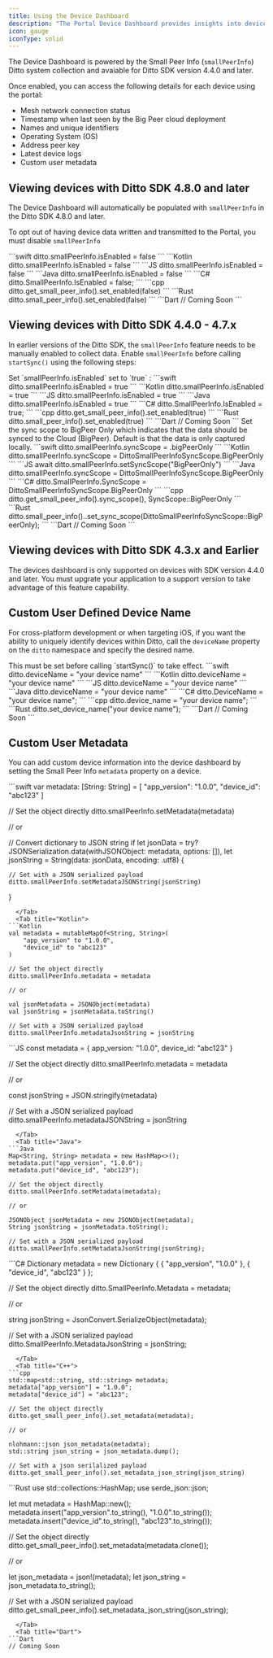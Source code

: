 ```yaml
---
title: Using the Device Dashboard
description: "The Portal Device Dashboard provides insights into devices that have been deployed with an application embedded with the Ditto SDK.  With the Device Dashboard, you can gather and store peer-to-peer sync and network details automatically rather than needing to continuously query Ditto for this data."
icon: gauge
iconType: solid
---
```



The Device Dashboard is powered by the Small Peer Info (`smallPeerInfo`) Ditto system collection and avaiable for Ditto SDK version 4.4.0 and later.

Once enabled, you can access the following details for each device using the portal:

- Mesh network connection status
- Timestamp when last seen by the Big Peer cloud deployment
- Names and unique identifiers
- Operating System (OS)
- Address peer key
- Latest device logs
- Custom user metadata



## Viewing devices with Ditto SDK 4.8.0 and later

The Device Dashboard will automatically be populated with  `smallPeerInfo` in the Ditto SDK 4.8.0 and later.



To opt out of having device data written and transmitted to the Portal, you must disable `smallPeerInfo`

<Tabs>
  <Tab title="Swift">
```swift
ditto.smallPeerInfo.isEnabled = false
```
  </Tab>
  <Tab title="Kotlin">
```Kotlin
ditto.smallPeerInfo.isEnabled = false
```
  </Tab>
  <Tab title="JS">
```JS
ditto.smallPeerInfo.isEnabled = false
```
  </Tab>
  <Tab title="Java">
```Java
ditto.smallPeerInfo.isEnabled = false
```
  </Tab>
  <Tab title="C#">
```C#
ditto.SmallPeerInfo.IsEnabled = false;
```
  </Tab>
  <Tab title="C++">
```cpp
ditto.get_small_peer_info().set_enabled(false)
```
  </Tab>
  <Tab title="Rust">
```Rust
ditto.small_peer_info().set_enabled(false)
```
  </Tab>
  <Tab title="Dart(beta)">
```Dart
// Coming Soon
```
  </Tab>
</Tabs>


## Viewing devices with Ditto SDK 4.4.0 - 4.7.x

In earlier versions of the Ditto SDK, the `smallPeerInfo` feature needs to be manually enabled to collect data. Enable `smallPeerInfo` before calling `startSync()` using the following steps:

<Steps>
    <Step>
Set `smallPeerInfo.isEnabled` set to `true` :
<Tabs>
  <Tab title="Swift">
```swift
ditto.smallPeerInfo.isEnabled = true
```
  </Tab>
  <Tab title="Kotlin">
```Kotlin
ditto.smallPeerInfo.isEnabled = true
```
  </Tab>
  <Tab title="JS">
```JS
ditto.smallPeerInfo.isEnabled = true
```
  </Tab>
  <Tab title="Java">
```Java
ditto.smallPeerInfo.isEnabled = true
```
  </Tab>
  <Tab title="C#">
```C#
ditto.SmallPeerInfo.IsEnabled = true;
```
  </Tab>
  <Tab title="C++">
```cpp
ditto.get_small_peer_info().set_enabled(true)
```
  </Tab>
  <Tab title="Rust">
```Rust
ditto.small_peer_info().set_enabled(true)
```
  </Tab>
  <Tab title="Dart(beta)">
```Dart
// Coming Soon
```
  </Tab>
</Tabs>
    </Step>
    <Step>
Set the sync scope to BigPeer Only which indicates that the data should be synced to the Cloud (BigPeer). Default is that the data is only captured locally.

<Tabs>
  <Tab title="Swift">
```swift
ditto.smallPeerInfo.syncScope = .bigPeerOnly
```
  </Tab>
  <Tab title="Kotlin">
```Kotlin
ditto.smallPeerInfo.syncScope = DittoSmallPeerInfoSyncScope.BigPeerOnly
```
  </Tab>
  <Tab title="JS">
```JS
await ditto.smallPeerInfo.setSyncScope("BigPeerOnly")
```
  </Tab>
  <Tab title="Java">
```Java
ditto.smallPeerInfo.syncScope = DittoSmallPeerInfoSyncScope.BigPeerOnly
```
  </Tab>
  <Tab title="C#">
```C#
ditto.SmallPeerInfo.SyncScope  = DittoSmallPeerInfoSyncScope.BigPeerOnly
```
  </Tab>
  <Tab title="C++">
```cpp
ditto.get_small_peer_info().sync_scope(), SyncScope::BigPeerOnly
```
  </Tab>
  <Tab title="Rust">
```Rust
ditto.small_peer_info()..set_sync_scope(DittoSmallPeerInfoSyncScope::BigPeerOnly);
```
  </Tab>
  <Tab title="Dart(beta)">
```Dart
// Coming Soon
```
  </Tab>
</Tabs>
    </Step>
</Steps>


## Viewing devices with Ditto SDK 4.3.x and Earlier

The devices dashboard is only supported on devices with SDK version 4.4.0 and later. You must upgrate your application to a support version to take advantage of this feature capability.



## Custom User Defined Device Name

For cross-platform development or when targeting iOS, if you want the ability to uniquely identify devices within Ditto, call the `deviceName` property on the `ditto` namespace and specify the desired name.

<Info>
This must be set before calling `startSync()` to take effect.
</Info>


<Tabs>
  <Tab title="Swift">
```swift
ditto.deviceName = "your device name"
```
  </Tab>
  <Tab title="Kotlin">
```Kotlin
ditto.deviceName = "your device name"
```
  </Tab>
  <Tab title="JS">
```JS
ditto.deviceName = "your device name"
```
  </Tab>
  <Tab title="Java">
```Java
ditto.deviceName = "your device name"
```
  </Tab>
  <Tab title="C#">
```C#
ditto.DeviceName = "your device name";
```
  </Tab>
  <Tab title="C++">
```cpp
ditto.device_name = "your device name";
```
  </Tab>
  <Tab title="Rust">
```Rust
ditto.set_device_name("your device name");
```
  </Tab>
  <Tab title="Dart">
```Dart
// Coming Soon
```
  </Tab>
</Tabs>

## Custom User Metadata

You can add custom device information into the device dashboard by setting the Small Peer Info `metadata` property on a device.

<Tabs>
  <Tab title="Swift">
```swift
var metadata: [String: String] = [
    "app_version": "1.0.0",
    "device_id": "abc123"
]

// Set the object directly
ditto.smallPeerInfo.setMetadata(metadata)

// or

// Convert dictionary to JSON string
if let jsonData = try? JSONSerialization.data(withJSONObject: metadata, options: []),
    let jsonString = String(data: jsonData, encoding: .utf8) {

    // Set with a JSON serialized payload
    ditto.smallPeerInfo.setMetadataJSONString(jsonString)
}
```
  </Tab>
  <Tab title="Kotlin">
```Kotlin
val metadata = mutableMapOf<String, String>(
    "app_version" to "1.0.0",
    "device_id" to "abc123"
)

// Set the object directly
ditto.smallPeerInfo.metadata = metadata

// or

val jsonMetadata = JSONObject(metadata)
val jsonString = jsonMetadata.toString()

// Set with a JSON serialized payload
ditto.smallPeerInfo.metadataJsonString = jsonString
```
  </Tab>
  <Tab title="JS">
```JS
const metadata = {
  app_version: "1.0.0",
  device_id: "abc123"
}

// Set the object directly
ditto.smallPeerInfo.metadata = metadata

// or

const jsonString = JSON.stringify(metadata)

// Set with a JSON serialized payload
ditto.smallPeerInfo.metadataJSONString = jsonString
```
  </Tab>
  <Tab title="Java">
```Java
Map<String, String> metadata = new HashMap<>();
metadata.put("app_version", "1.0.0");
metadata.put("device_id", "abc123");

// Set the object directly
ditto.smallPeerInfo.setMetadata(metadata);

// or

JSONObject jsonMetadata = new JSONObject(metadata);
String jsonString = jsonMetadata.toString();

// Set with a JSON serialized payload
ditto.smallPeerInfo.setMetadataJsonString(jsonString);
```
  </Tab>
  <Tab title="C#">
```C#
Dictionary<string, string> metadata = new Dictionary<string, string>
{
    { "app_version", "1.0.0" },
    { "device_id", "abc123" }
};

// Set the object directly
ditto.SmallPeerInfo.Metadata = metadata;

// or

string jsonString = JsonConvert.SerializeObject(metadata);

// Set with a JSON serialized payload
ditto.SmallPeerInfo.MetadataJsonString = jsonString;
```
  </Tab>
  <Tab title="C++">
```cpp
std::map<std::string, std::string> metadata;
metadata["app_version"] = "1.0.0";
metadata["device_id"] = "abc123";

// Set the object directly
ditto.get_small_peer_info().set_metadata(metadata);

// or

nlohmann::json json_metadata(metadata);
std::string json_string = json_metadata.dump();

// Set with a json serilalized payload
ditto.get_small_peer_info().set_metadata_json_string(json_string)
```
  </Tab>
  <Tab title="Rust">
```Rust
use std::collections::HashMap;
use serde_json::json;

let mut metadata = HashMap::new();
metadata.insert("app_version".to_string(), "1.0.0".to_string());
metadata.insert("device_id".to_string(), "abc123".to_string());

// Set the object directly
ditto.get_small_peer_info().set_metadata(metadata.clone());

// or

let json_metadata = json!(metadata);
let json_string = json_metadata.to_string();

// Set with a JSON serialized payload
ditto.get_small_peer_info().set_metadata_json_string(json_string);
```
  </Tab>
  <Tab title="Dart">
```Dart
// Coming Soon
```
  </Tab>
</Tabs>




